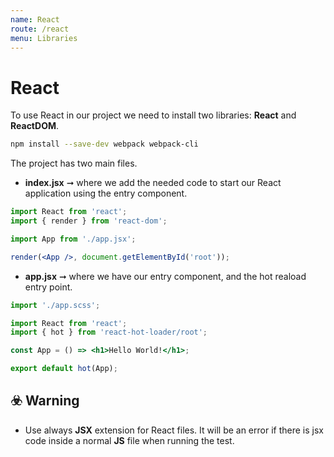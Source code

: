 ```yaml
---
name: React
route: /react
menu: Libraries
---
```


# React

To use React in our project we need to install two libraries: __React__ and __ReactDOM__.

```bash
npm install --save-dev webpack webpack-cli
```

The project has two main files.

* __index.jsx__ ➞ where we add the needed code to start our React application using the entry component.

```jsx
import React from 'react';
import { render } from 'react-dom';

import App from './app.jsx';

render(<App />, document.getElementById('root'));
```

* __app.jsx__ ➞ where we have our entry component, and the hot reaload entry point.

```jsx
import './app.scss';

import React from 'react';
import { hot } from 'react-hot-loader/root';

const App = () => <h1>Hello World!</h1>;

export default hot(App);
```

## ☣️ Warning

* Use always __JSX__ extension for React files. It will be an error if there is jsx code inside a normal __JS__ file when running the test.
